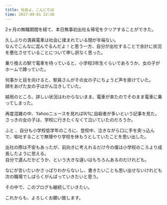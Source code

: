 ```yaml
---
title: 社会よ、こんにちは
time: 2017-09-01 22:36
---
```


2ヶ月の無職期間を経て、本日無事初出社＆帰宅をクリアすることができた。

久しぶりの満員電車は社会に揉まれている間が半端ない。  
なんでこんなに混んでるんだよ！と思う一方、自分が出社することで余計に状況を悪化させていることについて申し訳なく思った。

乗り換えの駅で電車を待っていると、小学校3年生ぐらいであろうか、女の子がホームで蹲っていた。

何事かと目を向けると、駅員さんがその女の子にちょうど声を掛けていた。  
顔をあげた女の子はがん泣きしていた。

結局のところ、詳しい状況はわからないまま、電車が来たのでそのまま電車に乗ってしまった。

再度混雑の中、Yahooニュースを見れば9/1に自殺者が多いという記事を見た。  
さっきの女の子は、学校に行きたくなくて泣いていたのだろうか。

ふと 、自分も小学校低学年のころに、登校中、泣きながら口に手を突っ込んで、嘔吐することで無理やり学校を休もうとしていたことを思い出した。

出社の際は不安もあったが、前向きに考えれるだけ今の僕は小学校のころより成長したように思える。  
自分で選んだかどうか、という大きな違いはもちろんあるのだけれども。

なにが言いたいかさっぱりわからないし、書きたいことも思い出せないけれども次の職場でしばらくがんばっていきたいと思う。

その中で、このブログも継続していきたい。

これからも、よろしくお願い致します。
